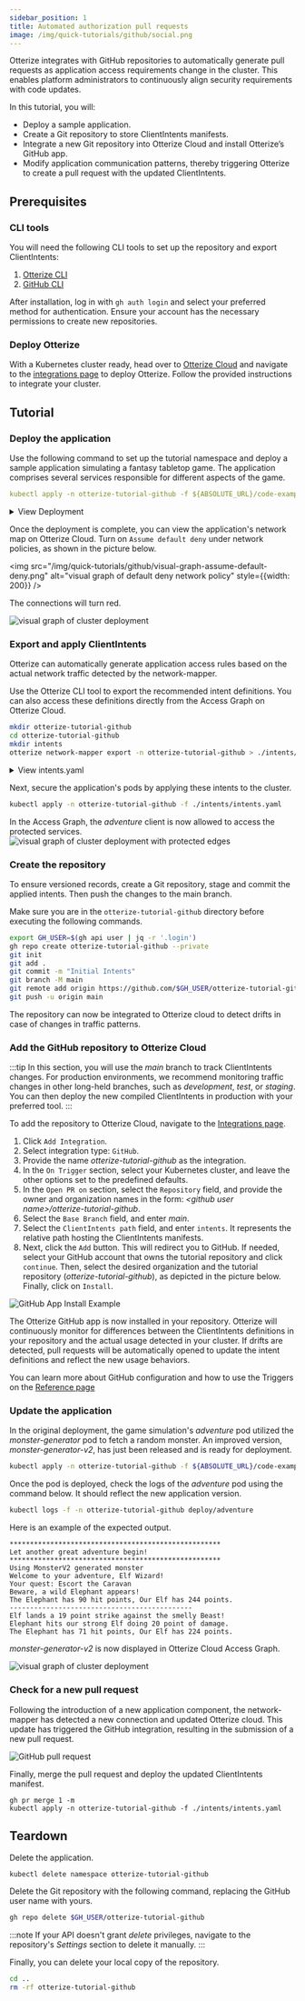 ```yaml
---
sidebar_position: 1
title: Automated authorization pull requests
image: /img/quick-tutorials/github/social.png
---
```


Otterize integrates with GitHub repositories to automatically generate pull requests as application access requirements change in the cluster. This enables platform administrators to continuously align security requirements with code updates.

In this tutorial, you will:

- Deploy a sample application.
- Create a Git repository to store ClientIntents manifests.
- Integrate a new Git repository into Otterize Cloud and install Otterize’s GitHub app.
- Modify application communication patterns, thereby triggering Otterize to create a pull request with the updated ClientIntents.

## Prerequisites

### CLI tools
You will need the following CLI tools to set up the repository and export ClientIntents:

1. [Otterize CLI](https://docs.otterize.com/overview/installation#install-the-otterize-cli)
2. [GitHub CLI](https://cli.github.com)

After installation, log in  with `gh auth login` and select your preferred method for authentication. Ensure your account has the necessary permissions to create new repositories.

### Deploy Otterize


With a Kubernetes cluster ready, head over to [Otterize Cloud](https://app.otterize.com/) and navigate to the [integrations page](https://app.otterize.com/integrations) to deploy Otterize. Follow the provided instructions to integrate your cluster.

## Tutorial

### Deploy the application 

Use the following command to set up the tutorial namespace and deploy a sample application simulating a fantasy tabletop game. The application comprises several services responsible for different aspects of the game.

```yaml
kubectl apply -n otterize-tutorial-github -f ${ABSOLUTE_URL}/code-examples/github/all.yaml
```
<details>
    <summary>View Deployment</summary>

```yaml
{@include: ../../../../static/code-examples/github/all.yaml}
```
</details>

Once the deployment is complete, you can view the application's network map on Otterize Cloud. Turn on `Assume default deny` under network policies, as shown in the picture below.

<img
    src="/img/quick-tutorials/github/visual-graph-assume-default-deny.png"
    alt="visual graph of default deny network policy"
    style={{width: 200}}
/>

The connections will turn red.

<img
    src="/img/quick-tutorials/github/visual-graph-unsecure-deploy.png"
    alt="visual graph of cluster deployment"
/>


### Export and apply ClientIntents

Otterize can automatically generate application access rules based on the actual network traffic detected by the network-mapper.

Use the Otterize CLI tool to export the recommended intent definitions. You can also access these definitions directly from the Access Graph on Otterize Cloud.

```bash
mkdir otterize-tutorial-github
cd otterize-tutorial-github
mkdir intents
otterize network-mapper export -n otterize-tutorial-github > ./intents/intents.yaml
```
<details>
    <summary>View intents.yaml</summary>

```yaml
apiVersion: k8s.otterize.com/v2beta1
kind: ClientIntents
metadata:
  name: adventure
  namespace: otterize-tutorial-github
spec:
  workload:
    name: adventure
    kind: Deployment
  targets:
    - service:
        name: character-generator
    - service:
        name: monster-generator
    - service:
        name: quest-generator
    - service:
        name: treasure-generator
```
</details>

Next, secure the application's pods by applying these intents to the cluster.

```bash
kubectl apply -n otterize-tutorial-github -f ./intents/intents.yaml
```
In the Access Graph, the *adventure* client is now allowed to access the protected services.
<img
    src="/img/quick-tutorials/github/protected-services.gif"
    alt="visual graph of cluster deployment with protected edges"
/>

### Create the repository

To ensure versioned records, create a Git repository, stage and commit the applied intents. Then push the changes to the main branch. 

Make sure you are in the `otterize-tutorial-github` directory before executing the following commands.

```bash
export GH_USER=$(gh api user | jq -r '.login')
gh repo create otterize-tutorial-github --private
git init
git add .
git commit -m "Initial Intents"
git branch -M main
git remote add origin https://github.com/$GH_USER/otterize-tutorial-github.git
git push -u origin main
```

The repository can now be integrated to Otterize cloud to detect drifts in case of changes in traffic patterns.

### Add the GitHub repository to Otterize Cloud

:::tip
In this section, you will use the *main* branch to track ClientIntents changes. For production environments, we recommend monitoring traffic changes in other long-held branches, such as *development*, *test*, or *staging*. You can then deploy the new compiled ClientIntents in production with your preferred tool.
:::

To add the repository to Otterize Cloud, navigate to the [Integrations page](https://app.otterize.com/integrations).

1. Click `Add Integration`.
2. Select integration type: `GitHub`.
3. Provide the name *otterize-tutorial-github* as the integration.
4. In the `On Trigger` section, select your Kubernetes cluster, and leave the other options set to the predefined defaults.
5. In the `Open PR on` section, select the `Repository` field, and provide the owner and organization names in the form: *<github user name\>/otterize-tutorial-github*.
6. Select the `Base Branch` field, and enter *main*.
7. Select the `ClientIntents path` field, and enter `intents`. It represents the relative path hosting the ClientIntents manifests.
8. Next, click the `Add` button. This will redirect you to GitHub. If needed, select your GitHub account that owns the tutorial repository and click `continue`. Then, select the desired organization and the tutorial repository (*otterize-tutorial-github*), as depicted in the picture below. Finally, click on `Install`.

<img className="tw-w-96 tw-block tw-mx-auto tw-mb-4"
    src="/img/quick-tutorials/github/install-github-app.png"
    alt="GitHub App Install Example"
/>

The Otterize GitHub app is now installed in your repository. Otterize will continuously monitor for differences between the ClientIntents definitions in your repository and the actual usage detected in your cluster. If drifts are detected, pull requests will be automatically opened to update the intent definitions and reflect the new usage behaviors.

You can learn more about GitHub configuration and how to use the Triggers on the [Reference page](/features/github/reference)

### Update the application

In the original deployment, the game simulation's *adventure* pod utilized the *monster-generator* pod to fetch a random monster. An improved version, *monster-generator-v2*, has just been released and is ready for deployment.

```bash
kubectl apply -n otterize-tutorial-github -f ${ABSOLUTE_URL}/code-examples/github/all-v2.yaml
```

Once the pod is deployed, check the logs of the *adventure* pod using the command below. It should reflect the new application version.

```bash
kubectl logs -f -n otterize-tutorial-github deploy/adventure
```

Here is an example of the expected output.

```
****************************************************
Let another great adventure begin!
****************************************************
Using MonsterV2 generated monster
Welcome to your adventure, Elf Wizard!
Your quest: Escort the Caravan
Beware, a wild Elephant appears!
The Elephant has 90 hit points, Our Elf has 244 points.
---------------------------------------------
Elf lands a 19 point strike against the smelly Beast!
Elephant hits our strong Elf doing 20 point of damage.
The Elephant has 71 hit points, Our Elf has 224 points.
```

*monster-generator-v2* is now displayed in Otterize Cloud Access Graph.

<img
    src="/img/quick-tutorials/github/visual-graph-updated-services.png"
    alt="visual graph of cluster deployment"
/>

### Check for a new pull request

Following the introduction of a new application component, the network-mapper has detected a new connection and updated Otterize cloud. This update has triggered the GitHub integration, resulting in the submission of a new pull request.

<img
    src="/img/quick-tutorials/github/pull-request.png"
    alt="GitHub pull request"
/>

Finally, merge the pull request and deploy the updated ClientIntents manifest.

```text
gh pr merge 1 -m
kubectl apply -n otterize-tutorial-github -f ./intents/intents.yaml
```

## Teardown

Delete the application.

```*bash*
kubectl delete namespace otterize-tutorial-github
```

Delete the Git repository with the following command, replacing the GitHub user name with yours.

```bash
gh repo delete $GH_USER/otterize-tutorial-github
```
:::note
If your API doesn't grant *delete* privileges, navigate to the repository's *Settings* section to delete it manually.
:::

Finally, you can delete your local copy of the repository.

```bash
cd ..
rm -rf otterize-tutorial-github
```
